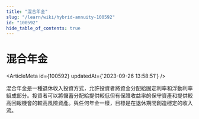 ```yaml
---
title: "混合年金"
slug: "/learn/wiki/hybrid-annuity-100592"
id: "100592"
hide_table_of_contents: true
---
```



# 混合年金

<ArticleMeta id={100592} updatedAt={'2023-09-26 13:58:51'} />
<div className='border-solid border-b border-t-0 my-4 border-[var(--ifm-color-gray-300)]' />

混合年金是一種退休收入投資方式，允許投資者將資金分配給固定利率和浮動利率組成部分。投資者可以將儲蓄分配給提供較低但有保證收益率的保守資產和提供較高回報機會的較高風險資產。與任何年金一樣，目標是在退休期間創造穩定的收入流。

